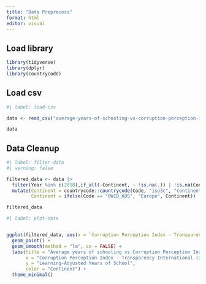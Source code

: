 ```yaml
---
title: "Data Preprocess"
format: html
editor: visual
---
```


## Load library
```r
library(tidyverse)
library(dplyr)
library(countrycode)
```


## Load csv

```r
#| label: load-csv

data <- read_csv("average-years-of-schooling-vs-corruption-perception-index.csv")

data
```

## Data Cleanup

```r
#| label: filter-data
#| warning: false

filtered_data <- data |>
  filter(Year %in% c(2018),if_all(-Continent, ~ !is.na(.)) | !is.na(Continent)) |>
  mutate(Continent = countrycode::countrycode(Code, "iso3c", "continent"),
         Continent = ifelse(Code == "OWID_KOS", "Europe", Continent))

filtered_data

```


```r
#| label: plot-data


ggplot(filtered_data, aes(x = `Corruption Perception Index - Transparency International (2018)`, y = `Learning-Adjusted Years of School`, color = Continent)) +
  geom_point() +
  geom_smooth(method = "lm", se = FALSE) +
  labs(title = "Average years of schooling vs Corruption Perception Index",
       x = "Corruption Perception Index - Transparency International (2018)",
       y = "Learning-Adjusted Years of School",
       color = "Continent") +
  theme_minimal()


```


